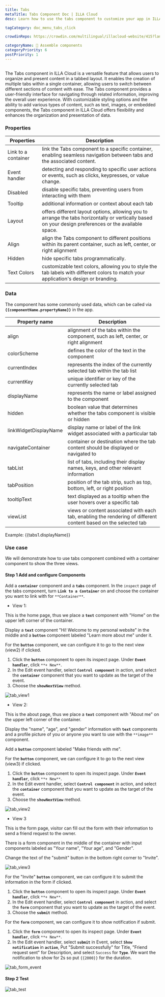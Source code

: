 ```yaml
---
title: Tabs
metaTitle: Tabs Component Doc | ILLA Cloud
desc: Learn how to use the tabs component to customize your app in ILLA Cloud.

tagCategory: doc_menu_tabs_click

crowdinRepo: https://crowdin.com/multilingual/illacloud-website/415?languages=en&filter=basic&value=0

categoryName: 🧬 Assemble components
categoryPriority: 6
postPriority: 1
---
```


## <h2 hidden>What is Tabs?</h2>

The Tabs component in ILLA Cloud is a versatile feature that allows users to organize and present content in a tabbed layout. It enables the creation of multiple tabs within a single container, allowing users to switch between different sections of content with ease. The Tabs component provides a user-friendly interface for navigating through related information, improving the overall user experience. With customizable styling options and the ability to add various types of content, such as text, images, or embedded components, the Tabs component in ILLA Cloud offers flexibility and enhances the organization and presentation of data.

### Properties

| Properties          | Description                                                                                                                                           |
| ------------------- | ----------------------------------------------------------------------------------------------------------------------------------------------------- |
| Link to a container | link the Tabs component to a specific container, enabling seamless navigation between tabs and the associated content.                                |
| Event handler       | detecting and responding to specific user actions or events, such as clicks, keypresses, or value change.                                             |
| Disabled            | disable specific tabs, preventing users from interacting with them                                                                                    |
| Tooltip             | additional information or context about each tab                                                                                                      |
| Layout              | offers different layout options, allowing you to arrange the tabs horizontally or vertically based on your design preferences or the available space. |
| Align               | align the Tabs component to different positions within its parent container, such as left, center, or right alignment                                 |
| Hidden              | hide specific tabs programmatically.                                                                                                                  |
| Text Colors         | customizable text colors, allowing you to style the tab labels with different colors to match your application's design or branding.                  |

### Data

The component has some commonly used data, which can be called via **`{{componentName.propertyName}}`** in the app.

| Property name         | Description                                                                                                      |
| --------------------- | ---------------------------------------------------------------------------------------------------------------- |
| align                 | alignment of the tabs within the component, such as left, center, or right alignment                             |
| colorScheme           | defines the color of the text in the component                                                                   |
| currentIndex          | represents the index of the currently selected tab within the tab list                                           |
| currentKey            | unique identifier or key of the currently selected tab                                                           |
| displayName           | represents the name or label assigned to the component                                                           |
| hidden                | boolean value that determines whether the tabs component is visible or hidden                                    |
| linkWidgetDisplayName | display name or label of the link widget associated with a particular tab                                        |
| navigateContainer     | container or destination where the tab content should be displayed or navigated to                               |
| tabList               | list of tabs, including their display names, keys, and other relevant information                                |
| tabPosition           | position of the tab strip, such as top, bottom, left, or right position                                          |
| tooltipText           | text displayed as a tooltip when the user hovers over a specific tab                                             |
| viewList              | views or content associated with each tab, enabling the rendering of different content based on the selected tab |

Example: {{tabs1.displayName}}

### Use case

We will demonstrate how to use tabs component combined with a container component to show the three views.

#### Step 1 Add and configure Components

Add a **`container`** component and a **`tabs`** component. In the `inspect` page of the tabs component, turn **`Link to a Container`** on and choose the container you want to link with for `**Container**`.

- View 1:

This is the home page, thus we place a **`text`** component with "Home" on the upper left corner of the container.

Display a **`text`** component "Hi! Welcome to my personal website" in the middle and a **`button`** component labeled "Learn more about me" under it.

For the **`button`** component, we can configure it to go to the next view (view2) if clicked.

1. Click the **`button`** component to open its inspect page. Under **`Event handler`**, click `**+ New**`.
2. In the Edit event handler, select **`Control component`** in action, and select the **`container`** component that you want to update as the target of the event.
3. Choose the **`showNextView`** method.

![tab_view1](https://cdn.illacloud.com/official-website/img/docs/tab_view1.jpg)

- View 2:

This is the about page, thus we place a **`text`** component with "About me" on the upper left corner of the container.

Display the "name", "age", and "gender" information with **`text`** components and a profile picture of you or anyone you want to use with the `**image**` component.

Add a **`button`** component labeled "Make friends with me".

For the **`button`** component, we can configure it to go to the next view (view3) if clicked.

1. Click the **`button`** component to open its inspect page. Under **`Event handler`**, click `**+ New**`.
2. In the Edit event handler, select **`Control component`** in action, and select the **`container`** component that you want to update as the target of the event.
3. Choose the **`showNextView`** method.

![tab_view2](https://cdn.illacloud.com/official-website/img/docs/tab_view2.jpg)

- View 3

This is the form page, visitor can fill out the form with their information to send a friend request to the owner.

There is a form component in the middle of the container with input components labeled as "Your name", "Your age", and "Gender".

Change the text of the "submit" button in the bottom right corner to "Invite".

![tab_view3](https://cdn.illacloud.com/official-website/img/docs/tab_view3.jpg)

For the "Invite" **`button`** component, we can configure it to submit the information in the form if clicked.

1. Click the **`button`** component to open its inspect page. Under **`Event handler`**, click `**+ New**`.
2. In the Edit event handler, select **`Control component`** in action, and select the **`form`** component that you want to update as the target of the event.
3. Choose the **`submit`** method.

For the **`form`** component, we can configure it to show notification if submit.

1. Click the **`form`** component to open its inspect page. Under **`Event handler`**, click `**+ New**`.
2. In the Edit event handler, select **`submit`** in Event, select **`Show notification`** in **`action`**, Put "Submit successfully" for Title, "Friend request sent" for Description, and select `Success` for **`Type`**. We want the notification to show for 2s so put `{{2000}}` for the duration.

![tab_form_event](https://cdn.illacloud.com/official-website/img/docs/tab_form_event.jpg)

#### Step 2 Test

![tab_test](https://cdn.illacloud.com/official-website/img/docs/tab_test.gif)
